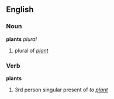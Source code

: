 ==English==
===Noun===
'''plants''' ''plural''

# plural of ''[[plant]]''

===Verb===
'''plants'''

# 3rd person singular present of ''to [[plant]]''